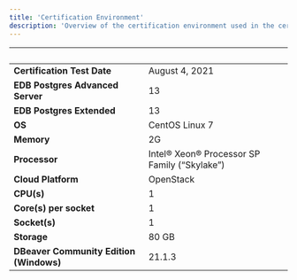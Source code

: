 ```yaml
---
title: 'Certification Environment'
description: 'Overview of the certification environment used in the certification of DBeaver'
---
```


|  &nbsp;    | &nbsp; |
| ----------- | ----------- |
| **Certification Test Date**      | August 4, 2021      |
| **EDB Postgres Advanced Server**      | 13       |
| **EDB Postgres Extended**      | 13       |
| **OS**      |  CentOS Linux 7    |
| **Memory**      |  2G      |
| **Processor**   |  Intel® Xeon® Processor SP Family (“Skylake”)        |
| **Cloud Platform**      | OpenStack     |
| **CPU(s)**   |  1     |
| **Core(s) per socket**  |  1     |
| **Socket(s)**  |  1     |
| **Storage**  |  80 GB     |
| **DBeaver Community Edition (Windows)**  |  21.1.3     |
